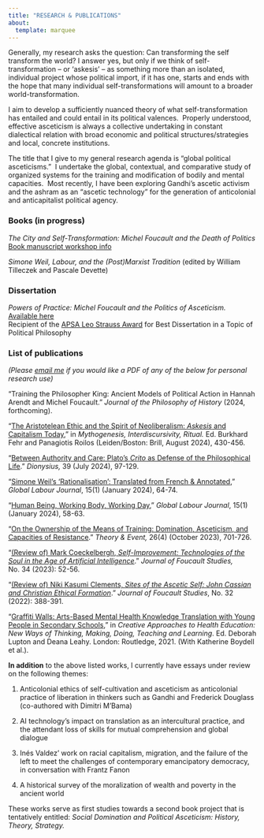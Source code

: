 ```yaml
---
title: "RESEARCH & PUBLICATIONS"
about: 
  template: marquee
---
```


Generally, my research asks the question: Can transforming the self transform the world? I answer yes, but only if we think of self-transformation – or ‘askesis’ – as something more than an isolated, individual project whose political import, if it has one, starts and ends with the hope that many individual self-transformations will amount to a broader world-transformation.

I aim to develop a sufficiently nuanced theory of what self-transformation has entailed and could entail in its political valences.  Properly understood, effective asceticism is always a collective undertaking in constant dialectical relation with broad economic and political structures/strategies and local, concrete institutions.

The title that I give to my general research agenda is "global political asceticisms."  I undertake the global, contextual, and comparative study of organized systems for the training and modification of bodily and mental capacities.  Most recently, I have been exploring Gandhi’s ascetic activism and the ashram as an "ascetic technology" for the generation of anticolonial and anticapitalist political agency.  

### **Books (in progress)**

*The City and Self-Transformation: Michel Foucault and the Death of Politics*\
<a href="https://www.mcgill.ca/lin-centre/channels/event/rgcs-william-tilleczek-book-manuscript-workshop-360190" target="_blank">Book manuscript workshop info</a>


*Simone Weil, Labour, and the (Post)Marxist Tradition* (edited by William Tilleczek and Pascale Devette)

### **Dissertation**

*Powers of Practice: Michel Foucault and the Politics of Asceticism.* <a href="https://dash.harvard.edu/handle/1/37373683" target="_blank">Available here</a>\
Recipient of the <a href="https://politicalsciencenow.com/william-tilleczek-receives-the-2024-leo-strauss-award-for-powers-of-practice-michel-foucault-and-the-politics-of-asceticism/" target="_blank">APSA Leo Strauss Award</a> for Best Dissertation in a Topic of Political Philosophy

### **List of publications**

*(Please <a href="contact.qmd" target="_blank">email me</a> if you would like a PDF of any of the below for personal research use)*

“Training the Philosopher King: Ancient Models of Political Action in Hannah Arendt and Michel Foucault.” *Journal of the Philosophy of History* (2024, forthcoming).

“<a href="https://brill.com/edcollchap/book/9789004679740/BP000028.xml" target="_blank">The Aristotelean Ethic and the Spirit of Neoliberalism: *Askesis* and Capitalism Today</a>,” in *Mythogenesis, Interdiscursivity, Ritual.* Ed. Burkhard Fehr and Panagiotis Roilos (Leiden/Boston: Brill, August 2024), 430-456.

“<a href="https://ojs.library.dal.ca/dionysius/article/view/12200" target="_blank">Between Authority and Care: Plato’s *Crito* as Defense of the Philosophical Life</a>.” *Dionysius,* 39 (July 2024), 97-129.

“<a href="https://mulpress.mcmaster.ca/globallabour/article/view/5739" target="_blank">Simone Weil’s ‘Rationalisation’: Translated from French & Annotated</a>,” *Global Labour Journal*, 15(1) (January 2024), 64-74.

“<a href="https://mulpress.mcmaster.ca/globallabour/article/view/5738" target="_blank">Human Being, Working Body, Working Day</a>,” *Global Labour Journal*, 15(1) (January 2024), 58-63.

“<a href="https://muse.jhu.edu/pub/1/article/909213" target="_blank">On the Ownership of the Means of Training: Domination, Asceticism, and Capacities of Resistance</a>.” *Theory & Event,* 26(4) (October 2023), 701-726.

“<a href="https://rauli.cbs.dk/index.php/foucault-studies/article/view/6935" target="_blank">(Review of) Mark Coeckelbergh, *Self-Improvement: Technologies of the Soul in the Age of Artificial Intelligence*</a>.” *Journal of Foucault Studies,* No. 34 (2023): 52-56.

“<a href="https://rauli.cbs.dk/index.php/foucault-studies/article/view/6708" target="_blank">(Review of) Niki Kasumi Clements, *Sites of the Ascetic Self: John Cassian and Christian Ethical Formation*</a>.” *Journal of Foucault Studies*, No. 32 (2022): 388-391.

“<a href="https://www.taylorfrancis.com/chapters/edit/10.4324/9781003126508-6/graffiti-walls-katherine-boydell-vanessa-sinopoli-elaine-stasiulis-brenda-gladstone-kate-tilleczek-alexandra-gibson-william-tilleczek-michael-hodgins" target="_blank">Graffiti Walls: Arts-Based Mental Health Knowledge Translation with Young People in Secondary Schools</a>,” in *Creative Approaches to Health Education: New Ways of Thinking, Making, Doing, Teaching and Learning*. Ed. Deborah Lupton and Deana Leahy. London: Routledge, 2021. (With Katherine Boydell et al.).

**In addition** to the above listed works, I currently have essays under review on the following themes:

1.  Anticolonial ethics of self-cultivation and asceticism as anticolonial practice of liberation in thinkers such as Gandhi and Frederick Douglass (co-authored with Dimitri M’Bama)

2.  AI technology’s impact on translation as an intercultural practice, and the attendant loss of skills for mutual comprehension and global dialogue

3.  Inés Valdez’ work on racial capitalism, migration, and the failure of the left to meet the challenges of contemporary emancipatory democracy, in conversation with Frantz Fanon

4.  A historical survey of the moralization of wealth and poverty in the ancient world

These works serve as first studies towards a second book project that is tentatively entitled: *Social Domination and Political Asceticism: History, Theory, Strategy.*
